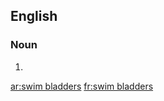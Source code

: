 {{also|swimbladders|swim-bladders}}
==English==

===Noun===
{{head|en|noun plural form}}

# {{plural of|swim bladder|lang=en}}

[[ar:swim bladders]]
[[fr:swim bladders]]